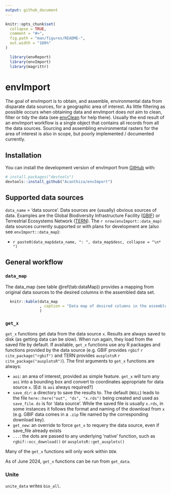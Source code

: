 ```yaml
---
output: github_document
---
```


<!-- README.md is generated from README.Rmd. Please edit that file -->

```r
knitr::opts_chunk$set(
  collapse = TRUE,
  comment = "#>",
  fig.path = "man/figures/README-",
  out.width = "100%"
)
```

```r

  library(envReport)
  library(envImport)
  library(magrittr)

```

# envImport

<!-- badges: start -->
<!-- badges: end -->

The goal of envImport is to obtain, and assemble, environmental data from disparate data sources, for a geographic area of interest. As little filtering as possible occurs when obtaining data and envImport does _not_ aim to clean, filter or tidy the data (see [envClean](https://acanthiza.github.io/envClean/) for help there). Usually the end result of an envImport workflow is a single object that contains all records from all the data sources. Sourcing and assembling environmental rasters for the area of interest is also in scope, but poorly implemented / documented currently.

## Installation

You can install the development version of envImport from [GitHub](https://github.com/) with:

``` r
# install.packages("devtools")
devtools::install_github("Acanthiza/envImport")
```

## Supported data sources

`data_name` = 'data source'. Data sources are (usually) obvious sources of data. Examples are the Global Biodiversity Infrastructure Facility ([GBIF](https://www.gbif.org/)) or Terrestrial Ecosystems Network ([TERN](https://www.tern.org.au/)). The `r nrow(envImport::data_map)` data sources currently supported or with plans for development are (also see `envImport::data_map`):

* `r paste0(data_map$data_name, ": ", data_map$desc, collapse = "\n* ")`

## General workflow

### `data_map`

The data_map (see table @ref(tab:dataMap)) provides a mapping from original data sources to the desired columns in the assembled data set.

```r

  knitr::kable(data_map
               , caption = "Data map of desired columns in the assembled data (columns) and names of columns in the original data (rows)"
               )


```

### `get_x`

`get_x` functions get data from the data source `x`. Results are always saved to disk (as getting data can be slow). When run again, they load from the saved file by default. If available, `get_x` functions use any R packages and functions provided by the data source (e.g. GBIF provides `rgbif` `r cite_package("rgbif")` and TERN provides `ausplotsR` `r cite_package("ausplotsR")`). The first arguments to `get_x` functions are always:

* `aoi`: an area of interest, provided as simple feature. `get_x` will turn any `aoi` into a bounding box and convert to coordinates appropriate for data source `x`. [Ed: is `aoi` always required?]
* `save_dir`: a directory to save the results to. The default (`NULL`) leads to the file `here::here("out", "ds", "x.rds")` being created and used as `save_file`. `ds` is for 'data source'. While the saved file is usually `x.rds`, in some instances it follows the format and naming of the download from `x` (e.g. GBIF data comes in a `.zip` file named by the corresponding download key).
* `get_new`: an override to force `get_x` to requery the data source, even if save_file already exists
* `...`: the dots are passed to any underlying 'native' function, such as `rgbif::occ_download()` or `ausplotsR::get_ausplots()`

Many of the `get_x` functions will only work within `DEW`.

As of June 2024, `get_x` functions can be run from `get_data`.

### Unite

`unite_data` writes `bio_all`. 
